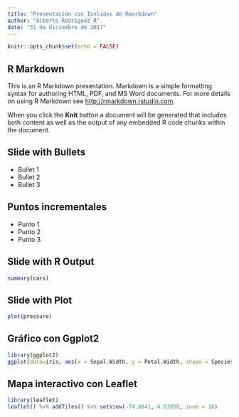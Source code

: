 ```yaml
---
title: "Presentación con Ioslides de Rmarkdown"
author: "Alberto Rodríguez R"
date: "31 de diciembre de 2017"
---
```


```r
knitr::opts_chunk$set(echo = FALSE)
```

## R Markdown

This is an R Markdown presentation. Markdown is a simple formatting syntax for authoring HTML, PDF, and MS Word documents. For more details on using R Markdown see <http://rmarkdown.rstudio.com>.

When you click the **Knit** button a document will be generated that includes both content as well as the output of any embedded R code chunks within the document.

## Slide with Bullets

- Bullet 1
- Bullet 2
- Bullet 3


## Puntos incrementales

* Punto 1
* Punto 2
* Punto 3

## Slide with R Output

```r
summary(cars)
```

## Slide with Plot

```r
plot(pressure)
```

## Gráfico con Ggplot2

```r
library(ggplot2)
ggplot(data=iris, aes(x = Sepal.Width, y = Petal.Width, shape = Species, color = Species)) + geom_point(size = 4)
```

## Mapa interactivo con Leaflet

```r
library(leaflet)
leaflet() %>% addTiles() %>% setView(-74.0841, 4.63858, zoom = 16)
```

